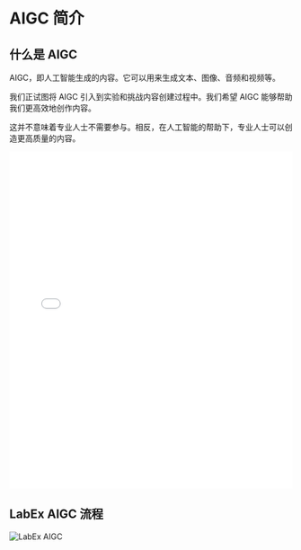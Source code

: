 # AIGC 简介

## 什么是 AIGC

AIGC，即人工智能生成的内容。它可以用来生成文本、图像、音频和视频等。

我们正试图将 AIGC 引入到实验和挑战内容创建过程中。我们希望 AIGC 能够帮助我们更高效地创作内容。

这并不意味着专业人士不需要参与。相反，在人工智能的帮助下，专业人士可以创造更高质量的内容。

<iframe src="//player.bilibili.com/player.html?bvid=BV1X8411T7yG&page=1" width="100%" height="600" scrolling="no" border="0" frameborder="no" framespacing="0" allowfullscreen="true"> </iframe>

## LabEx AIGC 流程

![LabEx AIGC](.github/assets/aigc.png)
